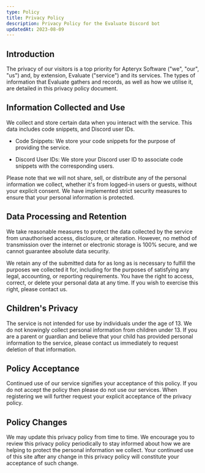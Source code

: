 ---
type: Policy
title: Privacy Policy
description: Privacy Policy for the Evaluate Discord bot
updatedAt: 2023-08-09
---

## Introduction

The privacy of our visitors is a top priority for Apteryx Software ("we", "our", "us") and, by extension, Evaluate ("service") and its services. The types of information that Evaluate gathers and records, as well as how we utilise it, are detailed in this privacy policy document.

## Information Collected and Use

We collect and store certain data when you interact with the service. This data includes code snippets, and Discord user IDs.

- Code Snippets:
  We store your code snippets for the purpose of providing the service.

- Discord User IDs:
  We store your Discord user ID to associate code snippets with the corresponding users.

Please note that we will not share, sell, or distribute any of the personal information we collect, whether it's from logged-in users or guests, without your explicit consent. We have implemented strict security measures to ensure that your personal information is protected.

## Data Processing and Retention

We take reasonable measures to protect the data collected by the service from unauthorised access, disclosure, or alteration. However, no method of transmission over the internet or electronic storage is 100% secure, and we cannot guarantee absolute data security.

We retain any of the submitted data for as long as is necessary to fulfill the purposes we collected it for, including for the purposes of satisfying any legal, accounting, or reporting requirements. You have the right to access, correct, or delete your personal data at any time. If you wish to exercise this right, please contact us.

## Children's Privacy

The service is not intended for use by individuals under the age of 13. We do not knowingly collect personal information from children under 13. If you are a parent or guardian and believe that your child has provided personal information to the service, please contact us immediately to request deletion of that information.

## Policy Acceptance

Continued use of our service signifies your acceptance of this policy. If you do not accept the policy then please do not use our services. When registering we will further request your explicit acceptance of the privacy policy.

## Policy Changes

We may update this privacy policy from time to time. We encourage you to review this privacy policy periodically to stay informed about how we are helping to protect the personal information we collect. Your continued use of this site after any change in this privacy policy will constitute your acceptance of such change.
